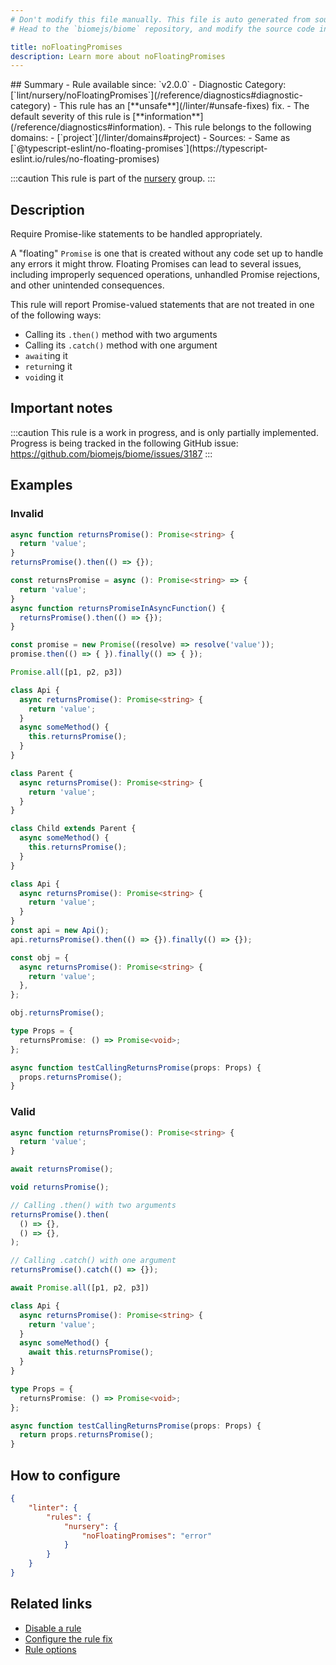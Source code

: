 ```yaml
---
# Don't modify this file manually. This file is auto generated from source, and you will lose your changes next time the website is built.
# Head to the `biomejs/biome` repository, and modify the source code in there.

title: noFloatingPromises
description: Learn more about noFloatingPromises
---
```


<Tabs>
<TabItem label="TypeScript and TSX" icon="seti:typescript">
## Summary
- Rule available since: `v2.0.0`
- Diagnostic Category: [`lint/nursery/noFloatingPromises`](/reference/diagnostics#diagnostic-category)
- This rule has an [**unsafe**](/linter/#unsafe-fixes) fix.
- The default severity of this rule is [**information**](/reference/diagnostics#information).
- This rule belongs to the following domains:
  - [`project`](/linter/domains#project)
- Sources: 
  - Same as [`@typescript-eslint/no-floating-promises`](https://typescript-eslint.io/rules/no-floating-promises)

:::caution
This rule is part of the [nursery](/linter/rules/#nursery) group.
:::
## Description
Require Promise-like statements to be handled appropriately.

A "floating" `Promise` is one that is created without any code set up to handle any errors it might throw.
Floating Promises can lead to several issues, including improperly sequenced operations, unhandled Promise rejections, and other unintended consequences.

This rule will report Promise-valued statements that are not treated in one of the following ways:

- Calling its `.then()` method with two arguments
- Calling its `.catch()` method with one argument
- `await`ing it
- `return`ing it
- `void`ing it

## Important notes

:::caution
This rule is a work in progress, and is only partially implemented.
Progress is being tracked in the following GitHub issue: https://github.com/biomejs/biome/issues/3187
:::

## Examples

### Invalid

```ts
async function returnsPromise(): Promise<string> {
  return 'value';
}
returnsPromise().then(() => {});
```

```ts
const returnsPromise = async (): Promise<string> => {
  return 'value';
}
async function returnsPromiseInAsyncFunction() {
  returnsPromise().then(() => {});
}
```

```ts
const promise = new Promise((resolve) => resolve('value'));
promise.then(() => { }).finally(() => { });
```

```ts
Promise.all([p1, p2, p3])
```

```ts
class Api {
  async returnsPromise(): Promise<string> {
    return 'value';
  }
  async someMethod() {
    this.returnsPromise();
  }
}
```

```ts
class Parent {
  async returnsPromise(): Promise<string> {
    return 'value';
  }
}

class Child extends Parent {
  async someMethod() {
    this.returnsPromise();
  }
}
```

```ts
class Api {
  async returnsPromise(): Promise<string> {
    return 'value';
  }
}
const api = new Api();
api.returnsPromise().then(() => {}).finally(() => {});
```

```ts
const obj = {
  async returnsPromise(): Promise<string> {
    return 'value';
  },
};

obj.returnsPromise();
```

```ts
type Props = {
  returnsPromise: () => Promise<void>;
};

async function testCallingReturnsPromise(props: Props) {
  props.returnsPromise();
}
```

### Valid

```ts
async function returnsPromise(): Promise<string> {
  return 'value';
}

await returnsPromise();

void returnsPromise();

// Calling .then() with two arguments
returnsPromise().then(
  () => {},
  () => {},
);

// Calling .catch() with one argument
returnsPromise().catch(() => {});

await Promise.all([p1, p2, p3])

class Api {
  async returnsPromise(): Promise<string> {
    return 'value';
  }
  async someMethod() {
    await this.returnsPromise();
  }
}
```

```ts
type Props = {
  returnsPromise: () => Promise<void>;
};

async function testCallingReturnsPromise(props: Props) {
  return props.returnsPromise();
}
```

## How to configure
```json title="biome.json"
{
	"linter": {
		"rules": {
			"nursery": {
				"noFloatingPromises": "error"
			}
		}
	}
}

```
## Related links

- [Disable a rule](/linter/#disable-a-rule)
- [Configure the rule fix](/linter#configure-the-rule-fix)
- [Rule options](/linter/#rule-options)

</TabItem>
</Tabs>

